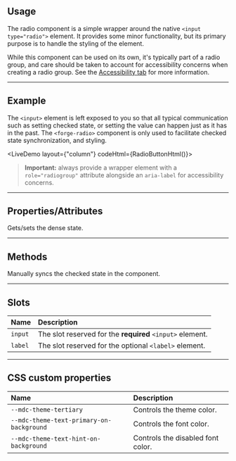 
<PageSection>

## Usage

The radio component is a simple wrapper around the native `<input type="radio">` element. It provides some minor functionality, but its primary
purpose is to handle the styling of the element.

While this component can be used on its own, it's typically part of a radio group, and care should be taken to account for accessibility concerns
when creating a radio group. See the [Accessibility tab](https://forge.tylertech.com/components/radio-button/accessibility) for more information.

</PageSection>

---

<PageSection>

## Example

The `<input>` element is left exposed to you so that all typical communication such as setting checked state, or setting the value can happen just
as it has in the past. The `<forge-radio>` component is only used to facilitate checked state synchronization, and styling.

<LiveDemo 
layout={"column"} 
codeHtml={RadioButtonHtml()}>
  <RadioButtonDemo/>
</LiveDemo>

> **Important:** always provide a wrapper element with a `role="radiogroup"` attribute alongside an `aria-label` for accessibility concerns.

</PageSection>

---

<PageSection>

## Properties/Attributes

<PropertyDef name="dense" type="boolean" defaultValue="false">

  Gets/sets the dense state.

</PropertyDef>

</PageSection>

---

<PageSection>

## Methods


<MethodDef name="syncCheckedState(): void">

Manually syncs the checked state in the component.

</MethodDef>

</PageSection>

---

<PageSection>

## Slots

| Name                 | Description
| :--------------------| :-----------------
| `input`              | The slot reserved for the **required** `<input>` element.
| `label`              | The slot reserved for the optional `<label>` element.

</PageSection>

---

<PageSection>

## CSS custom properties

| Name                                            | Description
| :-----------------------------------------------| :---------------
| `--mdc-theme-tertiary`                          | Controls the theme color.
| `--mdc-theme-text-primary-on-background`        | Controls the font color.
| `--mdc-theme-text-hint-on-background`           | Controls the disabled font color.

</PageSection>
